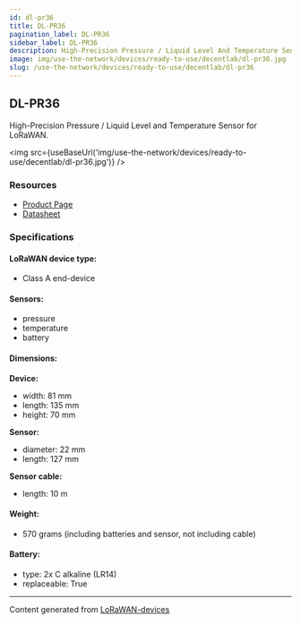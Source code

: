 ```yaml
---
id: dl-pr36
title: DL-PR36
pagination_label: DL-PR36
sidebar_label: DL-PR36
description: High-Precision Pressure / Liquid Level And Temperature Sensor for LoRaWAN
image: img/use-the-network/devices/ready-to-use/decentlab/dl-pr36.jpg
slug: /use-the-network/devices/ready-to-use/decentlab/dl-pr36
---
```



## DL-PR36

High-Precision Pressure / Liquid Level and Temperature Sensor for LoRaWAN.

<img src={useBaseUrl('img/use-the-network/devices/ready-to-use/decentlab/dl-pr36.jpg')} />

### Resources

- [Product Page](https://www.decentlab.com/products/high-precision-pressure-/-liquid-level-and-temperature-sensor-for-lorawan)
- [Datasheet](https://cdn.decentlab.com/download/datasheets/Decentlab-DL-PR36-datasheet.pdf)

### Specifications

#### LoRaWAN device type:
- Class A end-device

#### Sensors:

- pressure
- temperature
- battery

#### Dimensions:

**Device:**
- width: 81 mm
- length: 135 mm
- height: 70 mm

**Sensor:**
- diameter: 22 mm
- length: 127 mm

**Sensor cable:**
- length: 10 m

#### Weight:

- 570 grams (including batteries and sensor, not including cable)

#### Battery:

- type: 2x C alkaline (LR14)
- replaceable: True

---

Content generated from [LoRaWAN-devices](https://github.com/TheThingsNetwork/lorawan-devices)
